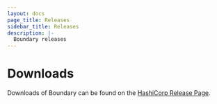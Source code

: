 ```yaml
---
layout: docs
page_title: Releases
sidebar_title: Releases
description: |-
  Boundary releases
---
```


# Downloads

Downloads of Boundary can be found on the [HashiCorp Release Page](https://github.com/hashicorp/boundary/releases/).
